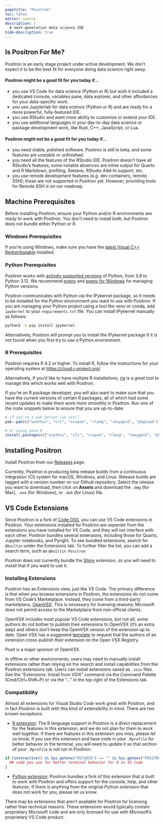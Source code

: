 ```yaml
---
pagetitle: "Positron"
toc: false
editor: source
description: | 
  A next-generation data science IDE
hide-description: true
---
```


## Is Positron For Me?

:::{.callout-note}
Positron is an early stage project under active development. We don't expect it to be the best fit for everyone doing data science right away.
:::

#### Positron might be a good fit for you today if...

* you use VS Code for data science (Python or R) but wish it included a dedicated console, variables pane, data explorer, and other affordances for your data-specific work.
* you use Jupyterlab for data science (Python or R) and are ready for a more powerful, fully-featured IDE.
* you use RStudio and want more ability to customize or extend your IDE.
* you use additional languages in your day-to-day data science or package development work, like Rust, C++, JavaScript, or Lua.

#### Positron might _not_ be a good fit for you today if...

* you need stable, polished software. Positron is still in beta, and some features are unstable or unfinished.
* you need all the features of the RStudio IDE. Positron doesn’t have all RStudio’s features; some notable absences are inline output for Quarto and R Markdown, profiling, Sweave, RStudio Add-In support, etc.
* you use remote development features (e.g. dev containers, remote SSH); these are not supported in Positron yet. However, providing tools for Remote SSH is on our roadmap.

## Machine Prerequisites

Before installing Positron, ensure your Python and/or R environments are ready to work with Positron. You don't need to install both, but Positron does not bundle either Python or R.

### Windows Prerequisites

If you're using Windows, make sure you have the [latest Visual C++ Redistributable](https://learn.microsoft.com/en-us/cpp/windows/latest-supported-vc-redist?view=msvc-170#latest-microsoft-visual-c-redistributable-version) installed. 

### Python Prerequisites

Positron works with [actively supported versions](https://devguide.python.org/versions/#versions) of Python, from 3.8 to Python 3.12. We recommend [pyenv](https://github.com/pyenv/pyenv) and [pyenv for Windows](https://github.com/pyenv-win/pyenv-win) for managing Python versions.

Positron communicates with Python via the IPykernel package, so it needs to be installed for the Python environment you want to use with Positron. If you are managing your Python project using a tool like venv or conda, add `ipykernel` to your `requirements.txt` file. You can install IPykernel manually as follows:

``` bash
python3 -m pip install ipykernel
```

Alternatively, Positron will prompt you to install the IPykernel package if it is not found when you first try to use a Python environment.

### R Prerequisites

Positron requires R 4.2 or higher. To install R, follow the instructions for your operating system at <https://cloud.r-project.org/>.

Alternatively, if you'd like to have multiple R installations, [rig](https://github.com/r-lib/rig) is a great tool to manage this which works well with Positron.

If you're an R package developer, you will also want to make sure that you have the current versions of certain R packages, all of which had some recent updates to make them work more smoothly in Positron. Run one of the code snippets below to ensure that you are up-to-date:

``` r
# if you're a pak person (we are!)
pak::pak(c("usethis", "cli", "crayon", "rlang", "roxygen2", "pkgload"))

# or using base R
install.packages(c("usethis", "cli", "crayon", "rlang", "roxygen2", "pkgload"))
```

## Installing Positron

Install Positron from our [Releases](https://github.com/posit-dev/positron/releases) page. 

Currently, Positron is producing beta release builds from a continuous integration (CI) system for macOS, Windows, and Linux. Release builds are tagged with a version number on our Github repository. Select the release you want to download, then click on **Assets** and download the `.dmg` (for Mac), `.exe` (for Windows), or `.deb` (for Linux) file.

## VS Code Extensions

Since Positron is a fork of [Code OSS](https://github.com/microsoft/vscode), you can use VS Code extensions in Positron. Your extensions installed for Positron are _separate_ from the extensions you have installed for VS Code, and they will not interfere with each other. Positron bundles several extensions, including those for Quarto, Jupyter notebooks, and Pyright. To see bundled extensions, search for `@builtin` under the Extensions tab. To further filter the list, you can add a search term, such as `@builtin Positron`

:::{.callout-note}
Positron does _not_ currently bundle the [Shiny](https://open-vsx.org/extension/posit/shiny) extension, so you will need to install that if you want to use it.
:::

### Installing Extensions

Positron has an Extensions view, just like VS Code. The primary difference is that when you browse extensions in Positron, the extensions do not come from VS Code's Marketplace. Instead, they come from a third-party marketplace, [OpenVSX](https://open-vsx.org/). This is necessary for licensing reasons; Microsoft does not permit access to the Marketplace from non-official clients. 

OpenVSX includes most popular VS Code extensions, but not all; some authors do not bother to publish their extensions to OpenVSX (it's an extra step) and others don't keep the OpenVSX version of the extension up to date. Open VSX has a suggested [template](https://github.com/open-vsx/publish-extensions/blob/master/docs/external_contribution_request.md) to request that the authors of an extension cross-publish their extension on the Open VSX Registry.

Posit is a major sponsor of OpenVSX.

In offline or other environments, users may need to manually install extensions rather than relying on the search and install capabilities from the Positron extensions tab. Users can install extensions saved as `.vsix` files. See the "Extensions: Install from VSIX" command via the Command Palette (Cmd/Ctrl+Shift+P) or via the “...” in the top right of the Extensions tab.

### Compatibility

Almost all extensions for Visual Studio Code work great with Positron, and in fact Positron is built with this kind of extensibility in mind. There are two known exceptions:

-   [R extension](https://marketplace.visualstudio.com/items?itemName=REditorSupport.r): The R language support in Positron is a direct replacement for the features in this extension, and we do not plan for them to work well together. If there are features in this extension you miss, please let us know. If you use this extension and have code in your `.Rprofile` for better behavior in the terminal, you will need to update it so that section of your `.Rprofile` is not run in Positron:

```r
if (interactive() && Sys.getenv("RSTUDIO") == "" && Sys.getenv("POSITRON") == "") {
  ## code you use for better terminal behavior for R in VS Code
}
```

-   [Python extension](https://marketplace.visualstudio.com/items?itemName=ms-python.python): Positron bundles a fork of this extension that is built to work with Positron and offers support for the console, help, and other features. If there is anything from the original Python extension that does not work for you, please let us know.

There may be extensions that aren't available for Positron for licensing rather than technical reasons. These extensions would typically contain proprietary Microsoft code and are only licensed for use with Microsoft's proprietary VS Code product.
